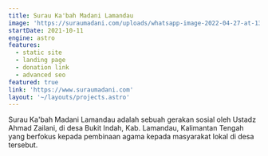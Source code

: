 ```yaml
---
title: Surau Ka'bah Madani Lamandau
image: 'https://suraumadani.com/uploads/whatsapp-image-2022-04-27-at-13.42.22.jpeg'
startDate: 2021-10-11
engine: astro
features:
  - static site
  - landing page
  - donation link
  - advanced seo
featured: true
link: 'https://www.suraumadani.com'
layout: '~/layouts/projects.astro'
---
```


Surau Ka'bah Madani Lamandau adalah sebuah gerakan sosial oleh Ustadz Ahmad Zailani, di desa Bukit Indah, Kab. Lamandau, Kalimantan Tengah yang berfokus kepada pembinaan agama kepada masyarakat lokal di desa tersebut.
